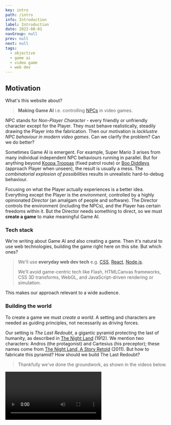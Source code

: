 ```yaml
---
key: intro
path: /intro
info: Introduction
label: Introduction
date: 2022-08-01
navGroup: null
prev: null
next: null
tags:
  - objective
  - game ai
  - video game
  - web dev
---
```



## Motivation

What's this website about?

> **Making Game AI** i.e. controlling [NPCs](https://en.wikipedia.org/wiki/Non-player_character) in video games.

NPC stands for _Non-Player Character_ - 
every friendly or unfriendly character except for the Player.
They must behave realistically, steadily drawing the Player into the fabrication.
Then our motivation is _lacklustre NPC behaviour in modern video games_.
Can we clarify the problem?
Can we do better?

Sometimes Game AI is emergent.
For example, Super Mario 3 arises from many individual independent NPC behaviours running in parallel.
But for anything beyond [Koopa Troopas](https://en.wikipedia.org/wiki/Koopa_Troopa) (fixed patrol route) or [Boo Diddleys](https://en.wikipedia.org/wiki/Boo_(character)) (approach Player when unseen),
the result is usually a mess.
The _combinatorial explosion of possibilities_ results in
unrealistic hard-to-debug behaviour.

Focusing on what the Player actually experiences is a better idea.
Everything except the Player is the _environment_, controlled by a highly opinionated _Director_ (an amalgam of people and software).
The Director controls the environment (including the NPCs), and the Player has certain freedoms within it.
But the Director needs something to direct,
so we must **create a game** to make meaningful Game AI.


### Tech stack

We're writing about Game AI and also creating a game.
Then it's natural to use web technologies, building the game right here on this site.
But which ones?

> We'll use **everyday web dev tech** e.g. [CSS](https://en.wikipedia.org/wiki/CSS), [React](https://en.wikipedia.org/wiki/React_(JavaScript_library)#Functional_components), [Node.js](https://en.wikipedia.org/wiki/Node.js).
>
> We'll avoid game-centric tech like Flash, HTMLCanvas frameworks, CSS 3D transforms, WebGL,
> and JavaScript-driven rendering or simulation.

This makes our approach relevant to a wide audience.


### Building the world

To create a game we must _create a world_.
A setting and characters are needed as guiding principles,
not necessarily as driving forces.

Our setting is _The Last Redoubt_, a gigantic pyramid protecting the last of humanity, as described in [The Night Land](https://en.wikipedia.org/wiki/The_Night_Land) (1912).
We mention two characters: Andros (the protagonist) and Cartesius (his preceptor);
these names come from [The Night Land, A Story Retold](https://en.wikipedia.org/wiki/The_Night_Land#Pastiche,_homages_and_sequels) (2011).
But how to fabricate this pyramid?
How should we build The Last Redoubt?

> Thankfully we've done the groundwork, as shown in the videos below.

<Video videoKey="intro-first-videos" />

<aside title="starship-geomorphs">

  The graphics above depict Geomorph 301 (a.k.a. _Bridge_) from Robert Pearce's [Starship Geomorphs 2.0](http://travellerrpgblog.blogspot.com/2018/10/the-starship-geomorphs-book-if-finally.html).
  Actually, we've recreated it using 9 of his [Starship Symbols](http://travellerrpgblog.blogspot.com/2020/08/starship-symbols-book.html).
  These wonderful assets provide one of the foundation stones upon which our game is built.

</aside>

What have we seen in the videos?

> **The game has a birdseye viewpoint**.
> Avoiding game-centric tech rules out 3D graphics, although isometric would still be possible.

> **The Player moves by navigating the [navmesh](https://en.wikipedia.org/wiki/Navigation_mesh#:~:text=A%20navigation%20mesh%2C%20or%20navmesh,video%20game%20AI%20in%202000.), opening nearby doors**.
> Mouse clicks are converted into world coordinates.
> Doors are styled clickable [divs](https://developer.mozilla.org/en-US/docs/Web/API/HTMLDivElement).

> **The Player interacts by clicking the mouse or touching the screen**.
> We avoid game-centric controls, using standard site interaction instead.

> **The Player is _situated_ with limited visual range**.
> We achieve this using two copies of the [same PNG](/geomorph/g-301--bridge.png "@new-tab"), one atop the other.
> The top one is inverted ([CSS filter](https://developer.mozilla.org/en-US/docs/Web/CSS/filter)) and masked ([CSS clip-path](https://developer.mozilla.org/en-US/docs/Web/CSS/clip-path)).

The camera ([CSS transforms](https://developer.mozilla.org/en-US/docs/Web/CSS/transform)) further restricts what can be seen, although one can peek by panning and zooming.
We've illustrated these points below.

<ImageCarousel
  id="intro-video-frames"
  width={200}
  height={400}
  peekWidth={80}
  baseSrc="/pics/intro-carousel/"
  items={[
    { src: 'birdseye.png', label: 'Birdseye Viewpoint' },
    { src: 'open-nearby-door.png', label: 'Open door via click/touch' },
    { src: 'click-navmesh.png', label: 'Click navmesh to walk' },
    { src: 'enter-door.png', label: 'Entering door changes view'},
    { src: 'can-go-round-corners.png', label: 'Navigate around corners' },
    { src: 'open-door-see-more.png', label: 'Open door & see more' },
    { src: 'pan-zoom-see-more.png', label: 'Pan-zoom to peek' },
  ]}
  blur
  imgStyles={{ marginTop: '-24px', height: 'calc(100% + 24px)' }}  // Crop
  labelTop="10%"
/>

Then our world is in-keeping with an [everyday web dev approach](#intro--tech-stack "@anchor").
We'll interact with the real McCoy in the next section.
For those itching to see how it is built, check out the CodeSandbox [here](https://codesandbox.io/s/tty-world-1-0s9wfl?file=/src/index.js "@new-tab").

### Directing the world

Let's recall our motivation:
> understanding and improving Game AI.

Rather than rely upon the Player interacting with independent parallel systems,
we'll intentionally modify the Player's experience.
Examples include:
- Spawn enemies if the Player walks through 3 doors.
- Build tension by only showing enemies at fringes of sight-polygon.
- Tempt Player to particular area, then ambush them.

We've made good progress towards building a world,
but what about _directing it_ (e.g. specifying the behaviour of NPCs)?

> The [videos above](#intro-first-videos "@anchor") show a [_terminal_](https://xtermjs.org/ "@new-tab") i.e. the black window with mostly green text.
We can type commands and press enter to run them.
Commands are parsed using the excellent [mvdan-sh](https://www.npmjs.com/package/mvdan-sh),
and then interpreted by our own specially written interpreter.
Collectively they convert POSIX-like commands into JavaScript and execute it.

> The terminal is central to our approach.
If Game AI (NPC behaviour) is the interaction between the Director (a human-software amalgam) and the Player,
then the Director _directs_ by running commands in one or more terminals.
These include scripts and long-running processes.

Let's see an example.

1. Try clicking _interact_ below.

   After a few lines, you'll see repetitions __polling for cached query__
   (if not, click reset <Icon icon="refresh" small inline />).
   Clicking disable <Icon icon="cross-circle" small inline />,
   you'll see __paused session__ and the _interact_ button returns.

2. Press _interact_ again, and this time click on the 2nd tab.
   You'll see the world from the videos, we suggest you have a play around.

<Tabs
  id="intro-1"
  initEnabled={false}
  height={500}
  tabs={[
    [
      {
          type: 'terminal',
          filepath: 'intro-tty-1',
          env: { WORLD_KEY: 'intro-world-1', PROFILE: profileLookup['profile-1-a']() },
      },
      { type: 'component', filepath: 'intro-world-1' },
    ],
  ]}
  initHorizontal
  // persistLayout
/>

3. Finally return to the 1st tab and scroll to the top.

  | Line | Info |
  | --- | ----------- |
  | <InlineUniCode>ℹ️</InlineUniCode>`  Running /home/PROFILE` | The absolute path <InlineCode>/home/PROFILE</InlineCode> refers to a string i.e. the terminal's initialisation script. Try typing it into the terminal, or click and paste (easier on a mobile). |
  | `source /etc/util-1` | The 1st line of the script at `/home/PROFILE`. This command executes the script at <InlineCode>/etc/util-1</InlineCode>, defining various util functions. |
  | `source /etc/game-1` | From `/home/PROFILE`, <InlineCode>/etc/util-1</InlineCode> defines game-related functions. List all functions in the console via <InlineCode>declare \| log</InlineCode>. |
  | `await-world` | From `/home/PROFILE`, this command awaits a world with worldKey <InlineCode>/home/WORLD_KEY</InlineCode>. While polling it sends lines, as we saw. |

  What about the rest of `/home/PROFILE`?
  > It spawns Andros, sets him as the Player,
  > and finally initiates 3 long-running background processes.
  > That is,
  > (a) the camera tracks Andros,
  > (b) clicking the navmesh makes him walk,
  > (c) clicking outside the navmesh makes him turn.

We've made some videos illustrating the example above.

<Video videoKey="intro-world-tty-videos" />

### What we'll direct

__TODO__
- Story provides some guidance
- Teleglitch provides some guidance
- ...

<!-- Each terminal initially runs a script - its _profile_.

Let us begin by entering `/home/PROFILE` into the terminal. -->

<!-- Now, video games are a _lot of work_.
There's the story, characters, graphical style, user interface, assets, animation, level design, scripting and NPC behaviour.
Many systems must be created, collectively forming a cohesive whole.
One popular approach takes inspiration from films.
That is, the _story_ and _characters_ (including the player) sit on the podium, and the other systems bring them to life.

> To put Game AI on the podium, we've chosen a different role model:
>
> Web Development.

Web Development is a particular kind of Software Development.
It uses special purpose languages i.e. HTML, CSS and JavaScript.
We'll develop our game using the _everyday practices_ of a Web Developer.
This rules out game-centric technologies like Flash, Game Frameworks, CSS 3D transforms, and WebGL.
But it also makes our approach relevant to a wide audience. -->

<!-- TODO not just using Web as a platform; we're using it as a dev env too -->

<!-- Concerning the game systems, we've done the groundwork already.
This is just as well, else our investigation of Game AI would be on the distant horizon.
Consider the component below: -->

<!--
- This doesn't mean the story and characters are unimportant.
- We do not mean "use the Web as a platform"
-->
